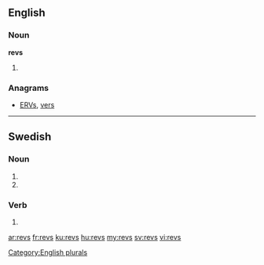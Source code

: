 ==English==

===Noun===
'''revs'''

# {{plural of|rev}}

===Anagrams===
* [[ERVs#English|ERVs]], [[vers#English|vers]]

[[Category:English plurals]]

----

==Swedish==

===Noun===
{{head|sv|noun form}}

# {{sv-noun-form-indef-gen|rev}}
# {{sv-noun-form-indef-gen-pl|rev}}

===Verb===
{{head|sv|verb form}}

# {{sv-verb-form-past-pass|riva}}

[[ar:revs]]
[[fr:revs]]
[[ku:revs]]
[[hu:revs]]
[[my:revs]]
[[sv:revs]]
[[vi:revs]]